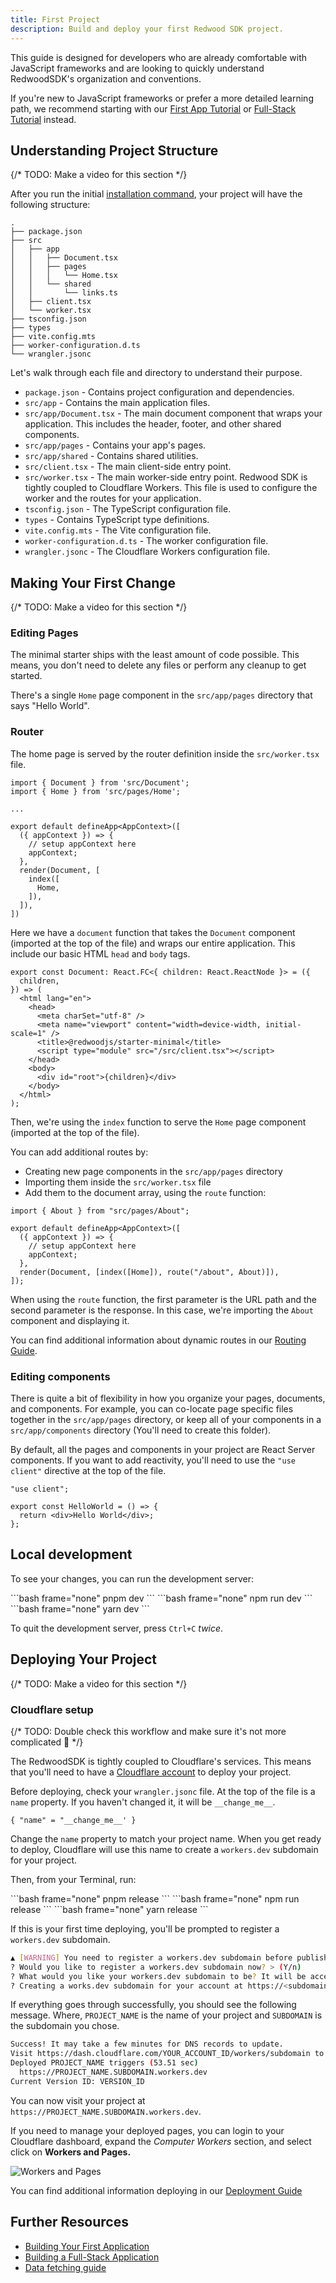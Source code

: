 ```yaml
---
title: First Project
description: Build and deploy your first Redwood SDK project.
---
```



This guide is designed for developers who are already comfortable with JavaScript frameworks and are looking to quickly understand RedwoodSDK's organization and conventions.

If you're new to JavaScript frameworks or prefer a more detailed learning path, we recommend starting with our [First App Tutorial](/tutorials/first-app) or [Full-Stack Tutorial](/tutorials/full-stack) instead.

## Understanding Project Structure

{/* TODO: Make a video for this section */}

After you run the initial [installation command](/getting-started/installation), your project will have the following structure:

```text frame="none"
.
├── package.json
├── src
│   ├── app
│   │   ├── Document.tsx
│   │   ├── pages
│   │   │   └── Home.tsx
│   │   └── shared
│   │       └── links.ts
│   ├── client.tsx
│   └── worker.tsx
├── tsconfig.json
├── types
├── vite.config.mts
├── worker-configuration.d.ts
└── wrangler.jsonc
```

Let's walk through each file and directory to understand their purpose.

- `package.json` - Contains project configuration and dependencies.
- `src/app` - Contains the main application files.
- `src/app/Document.tsx` - The main document component that wraps your application. This includes the header, footer, and other shared components.
- `src/app/pages` - Contains your app's pages.
- `src/app/shared` - Contains shared utilities.
- `src/client.tsx` - The main client-side entry point.
- `src/worker.tsx` - The main worker-side entry point. Redwood SDK is tightly coupled to Cloudflare Workers. This file is used to configure the worker and the routes for your application.
- `tsconfig.json` - The TypeScript configuration file.
- `types` - Contains TypeScript type definitions.
- `vite.config.mts` - The Vite configuration file.
- `worker-configuration.d.ts` - The worker configuration file.
- `wrangler.jsonc` - The Cloudflare Workers configuration file.

## Making Your First Change

{/* TODO: Make a video for this section */}

### Editing Pages

The minimal starter ships with the least amount of code possible. This means, you don't need to delete any files or perform any cleanup to get started.

There's a single `Home` page component in the `src/app/pages` directory that says "Hello World".

### Router

The home page is served by the router definition inside the `src/worker.tsx` file.

```tsx
import { Document } from 'src/Document';
import { Home } from 'src/pages/Home';

...

export default defineApp<AppContext>([
  ({ appContext }) => {
    // setup appContext here
    appContext;
  },
  render(Document, [
    index([
      Home,
    ]),
  ]),
])
```

Here we have a `document` function that takes the `Document` component (imported at the top of the file) and wraps our entire application. This include our basic HTML `head` and `body` tags.

```tsx
export const Document: React.FC<{ children: React.ReactNode }> = ({
  children,
}) => (
  <html lang="en">
    <head>
      <meta charSet="utf-8" />
      <meta name="viewport" content="width=device-width, initial-scale=1" />
      <title>@redwoodjs/starter-minimal</title>
      <script type="module" src="/src/client.tsx"></script>
    </head>
    <body>
      <div id="root">{children}</div>
    </body>
  </html>
);
```

Then, we're using the `index` function to serve the `Home` page component (imported at the top of the file).

You can add additional routes by:

- Creating new page components in the `src/app/pages` directory
- Importing them inside the `src/worker.tsx` file
- Add them to the document array, using the `route` function:

```tsx
import { About } from "src/pages/About";

export default defineApp<AppContext>([
  ({ appContext }) => {
    // setup appContext here
    appContext;
  },
  render(Document, [index([Home]), route("/about", About)]),
]);
```

When using the `route` function, the first parameter is the URL path and the second parameter is the response. In this case, we're importing the `About` component and displaying it.

You can find additional information about dynamic routes in our [Routing Guide](/guides/routing/).

### Editing components

There is quite a bit of flexibility in how you organize your pages, documents, and components. For example, you can co-locate page specific files together in the `src/app/pages` directory, or keep all of your components in a `src/app/components` directory (You'll need to create this folder).

By default, all the pages and components in your project are React Server components. If you want to add reactivity, you'll need to use the `"use client"` directive at the top of the file.

```tsx
"use client";

export const HelloWorld = () => {
  return <div>Hello World</div>;
};
```

## Local development

To see your changes, you can run the development server:

<Tabs>
  <TabItem label="pnpm">```bash frame="none" pnpm dev ```</TabItem>
  <TabItem label="npm">```bash frame="none" npm run dev ```</TabItem>
  <TabItem label="yarn">```bash frame="none" yarn dev ```</TabItem>
</Tabs>

To quit the development server, press `Ctrl+C` _twice_.

## Deploying Your Project

{/* TODO: Make a video for this section */}

### Cloudflare setup

{/* TODO: Double check this workflow and make sure it's not more complicated 🤪 */}

The RedwoodSDK is tightly coupled to Cloudflare's services. This means that you'll need to have a [Cloudflare account](https://www.cloudflare.com/plans/) to deploy your project.

Before deploying, check your `wrangler.jsonc` file. At the top of the file is a `name` property. If you haven't changed it, it will be `__change_me__`.

```jsonc title="wrangler.jsonc"
{ "name" = "__change_me__' }
```

Change the `name` property to match your project name. When you get ready to deploy, Cloudflare will use this name to create a `workers.dev` subdomain for your project.

Then, from your Terminal, run:

<Tabs>
  <TabItem label="pnpm">```bash frame="none" pnpm release ```</TabItem>
  <TabItem label="npm">```bash frame="none" npm run release ```</TabItem>
  <TabItem label="yarn">```bash frame="none" yarn release ```</TabItem>
</Tabs>

If this is your first time deploying, you'll be prompted to register a `workers.dev` subdomain.

```bash frame="none"
▲ [WARNING] You need to register a workers.dev subdomain before publishing to workers.dev
? Would you like to register a workers.dev subdomain now? > (Y/n)
? What would you like your workers.dev subdomain to be? It will be accessible at https://<subdomain>.workers.dev >
? Creating a works.dev subdomain for your account at https://<subdomain>.workers.dev. Ok to proceed? > (Y/n)
```

If everything goes through successfully, you should see the following message. Where, `PROJECT_NAME` is the name of your project and `SUBDOMAIN` is the subdomain you chose.

```bash frame="none"
Success! It may take a few minutes for DNS records to update.
Visit https://dash.cloudflare.com/YOUR_ACCOUNT_ID/workers/subdomain to edit your workers.dev subdomain
Deployed PROJECT_NAME triggers (53.51 sec)
  https://PROJECT_NAME.SUBDOMAIN.workers.dev
Current Version ID: VERSION_ID
```

You can now visit your project at `https://PROJECT_NAME.SUBDOMAIN.workers.dev`.

If you need to manage your deployed pages, you can login to your Cloudflare dashboard, expand the _Computer Workers_ section, and select click on **Workers and Pages.**

![Workers and Pages](./images/workers-pages.png)

You can find additional information deploying in our [Deployment Guide](/guides/deployment/cloudflare)

## Further Resources

- [Building Your First Application](/tutorial/first)
- [Building a Full-Stack Application](/tutorial/full-stack)
- [Data fetching guide](/guides/db-data/crud)
